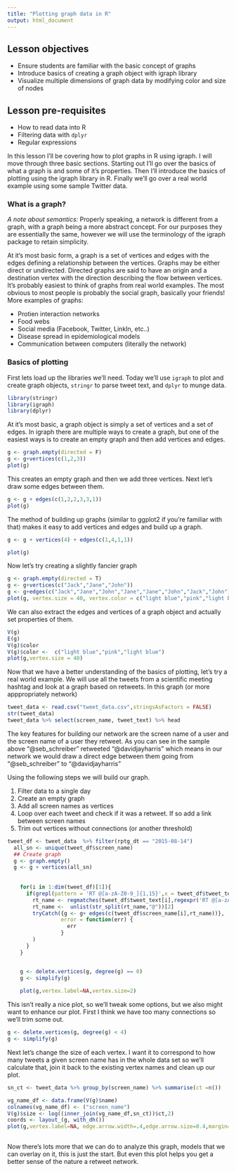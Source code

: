 ```yaml
---
title: "Plotting graph data in R"
output: html_document
---
```




## Lesson objectives

* Ensure students are familiar with the basic concept of graphs
* Introduce basics of creating a graph object with igraph library
* Visualize multiple dimensions of graph data by modifying color and size of nodes

## Lesson pre-requisites

* How to read data into R
* Filtering data with `dplyr`
* Regular expressions

In this lesson I'll be covering how to plot graphs in R using igraph. I will move through three basic sections.  Starting out I'll go over the basics of what a graph is and some of it's properties. Then I'll introduce the basics of plotting using the igraph library in R. Finally we'll go over a real world example using some sample Twitter data.


### What is a graph?

*A note about semantics:* Properly speaking, a network is different from a graph, with a graph being a more abstract concept. For our purposes they are essentially the same, however we will use the terminology of the igraph package to retain simplicity.

At it's most basic form, a graph is a set of vertices and edges with the edges defining a relationship between the vertices. Graphs may be either direct or undirected. Directed graphs are said to have an origin and a destination vertex with the direction describing the flow between vertices. It's probably easiest to think of graphs from real world examples. The most obvious to most people is probably the social graph, basically your friends! More examples of graphs:

* Protien interaction networks
* Food webs
* Social media (Facebook, Twitter, LinkIn, etc..)
* Disease spread in epidemiological models 
* Communication between computers (literally the network)


### Basics of plotting


First lets load up the libraries we'll need.  Today we'll use `igraph` to plot and create graph objects, `stringr` to parse tweet text, and `dplyr` to munge data.

```r
library(stringr)
library(igraph)
library(dplyr)

```

At it's most basic, a graph object is simply a set of vertices and a set of edges. In igraph there are multiple ways to create a graph, but one of the easiest ways is to create an empty graph and then add vertices and edges.
 
```r
g <- graph.empty(directed = F)
g <- g+vertices(c(1,2,3))
plot(g)

```

This creates an empty graph and then we add three vertices.  Next let's draw some edges between them.


```r

g <- g + edges(c(1,2,2,3,3,1))
plot(g)

```

The method of building up graphs (similar to ggplot2 if you're familiar with that) makes it easy to add vertices and edges and build up a graph.

```r
g <- g + vertices(4) + edges(c(1,4,1,1)) 

plot(g)

```

Now let's try creating a slightly fancier graph 

```r
g <- graph.empty(directed = T)
g <- g+vertices(c("Jack","Jane","John"))
g <- g+edges(c("Jack","Jane","John","Jane","Jane","John","Jack","John"))
plot(g, vertex.size = 40, vertex.color = c("light blue","pink","light blue"))
```

We can also extract the edges and vertices of a graph object and actually set properties of them.

```r
V(g)
E(g)
V(g)$color
V(g)$color <-  c("light blue","pink","light blue")
plot(g,vertex.size = 40)
```

Now that we have a better understanding of the basics of plotting, let's try a real world example.  We will use all the tweets from a scientific meeting hashtag and look at a graph based on retweets.  In this graph (or more apppropriately network) 
```r
tweet_data <- read.csv("tweet_data.csv",stringsAsFactors = FALSE)
str(tweet_data)
tweet_data %>% select(screen_name, tweet_text) %>% head
```
The key features for building our network are the screen name of a user and the screen name of a user they retweet. As you can see in the sample above "@seb_schreiber" retweeted "@davidjayharris" which means in our network we would draw a direct edge between them going from "@seb_schreiber" to "@davidjayharris"

Using the following steps we will build our graph.

1. Filter data to a single day
2. Create an empty graph
3. Add all screen names as vertices
4. Loop over each tweet and check if it was a retweet. If so add a link between screen names
5. Trim out vertices without connections (or another threshold)

```r
tweet_df <- tweet_data  %>% filter(rptg_dt == "2015-08-14")
  all_sn <- unique(tweet_df$screen_name)
  ## Create graph
  g <- graph.empty()
  g <- g + vertices(all_sn)
  
  
    for(i in 1:dim(tweet_df)[1]){
      if(grepl(pattern = 'RT @[a-zA-Z0-9_]{1,15}',x = tweet_df$tweet_text[i])){
        rt_name <- regmatches(tweet_df$tweet_text[i],regexpr('RT @[a-zA-Z0-9_]{1,15}',tweet_df$tweet_text[i]))
        rt_name <-  unlist(str_split(rt_name,"@"))[2]
        tryCatch({g <- g+ edges(c(tweet_df$screen_name[i],rt_name))},
                 error = function(err) {
                   err
                 }
        )
      }
    }


    g <- delete.vertices(g, degree(g) == 0)
    g <- simplify(g)
    
    plot(g,vertex.label=NA,vertex.size=2)


```

This isn't really a nice plot, so we'll tweak some options, but we also might want to enhance our plot. First I think we have too many connections so we'll trim some out.

```r
g <- delete.vertices(g, degree(g) < 4)
g <- simplify(g)
```

Next let's change the size of each vertex. I want it to correspond to how many tweets a given screen name has in the whole data set so we'll calculate that, join it back to the existing vertex names and clean up our plot.

```r
sn_ct <- tweet_data %>% group_by(screen_name) %>% summarise(ct =n())

vg_name_df <- data.frame(V(g)$name)
colnames(vg_name_df) <- ("screen_name")
V(g)$size <- log((inner_join(vg_name_df,sn_ct))$ct,2)
coords <- layout_(g, with_dh())
plot(g,vertex.label=NA, edge.arrow.width=.4,edge.arrow.size=0.4,margin=0,layout=coords)
  

```

Now there's lots more that we can do to analyze this graph, models that we can overlay on it, this is just the start. But even this plot helps you get a better sense of the nature a retweet network.